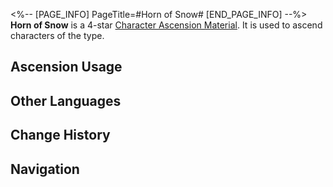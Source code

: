 <%-- [PAGE_INFO]
PageTitle=#Horn of Snow#
[END_PAGE_INFO] --%>
{{Item Infobox
|id          = 110403
|image       = Item Horn of Snow.png{{subst:void|<!--$UPLOAD:<<SpriteOutput/ItemFigures/110403.png>-<Item Horn of Snow.png>-<Item Icons>>-->}}
|type        = Character Ascension Material
|invCategory = Upgrade Materials
|rarity      = 4
|effect      = 
|description = Broken horn of a Frigid Prowler. Can be used for the Ascension of Ice characters.
|source1     = [[Stagnant Shadow: Shape of Rime]]
|source2     = [[Omni-Synthesizer]] &mdash; Material Exchange
}}
{{Description|The Silvermane Guards would host contests where the winner must take a body part from a monster and bring it back within a set time limit. This cold broken horn must have been a trophy of one such contest.<br /><br />''"Sir Bova, this is no moose horn and is certainly not fit for decoration above the Geomarrow furnace."''}}
'''Horn of Snow''' is a 4-star [[Character Ascension Material]]. It is used to ascend characters of the {{Color|Ice|link=1}} type.

==Ascension Usage==
{{Ascension Usage}}

==Other Languages==
{{Other Languages
|en   = Horn of Snow
|zhs  = 风雪之角
|zht  = 風雪之角
|ja   = 吹雪の角
|ko   = 눈보라의 뿔
|es   = Cuerno de nieve
|fr   = Corne des neiges
|ru   = Снежный рог
|th   = Horn of Snow
|vi   = Sừng Bão Tuyết
|de   = Horn aus Schnee
|id   = Horn of Snow
|pt   = Chifre de Neve
}}

==Change History==
{{Change History|1.0}}

==Navigation==
{{Upgrade Material Navbox}}